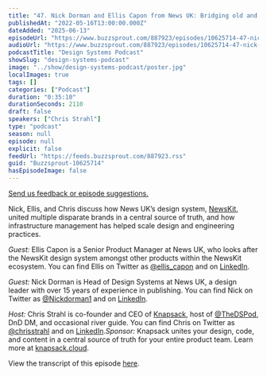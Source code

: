```yaml
---
title: "47. Nick Dorman and Ellis Capon from News UK: Bridging old and new media with News UK’s design system, NewsKit"
publishedAt: "2022-05-16T13:00:00.000Z"
dateAdded: "2025-06-13"
episodeUrl: "https://www.buzzsprout.com/887923/episodes/10625714-47-nick-dorman-and-ellis-capon-from-news-uk-bridging-old-and-new-media-with-news-uk-s-design-system-newskit.mp3"
audioUrl: "https://www.buzzsprout.com/887923/episodes/10625714-47-nick-dorman-and-ellis-capon-from-news-uk-bridging-old-and-new-media-with-news-uk-s-design-system-newskit.mp3"
podcastTitle: "Design Systems Podcast"
showSlug: "design-systems-podcast"
image: "../show/design-systems-podcast/poster.jpg"
localImages: true
tags: []
categories: ["Podcast"]
duration: "0:35:10"
durationSeconds: 2110
draft: false
speakers: ["Chris Strahl"]
type: "podcast"
season: null
episode: null
explicit: false
feedUrl: "https://feeds.buzzsprout.com/887923.rss"
guid: "Buzzsprout-10625714"
hasEpisodeImage: false
---
```

[Send us feedback or episode suggestions.](https://www.buzzsprout.com/twilio/text_messages/887923/open_sms)

Nick, Ellis, and Chris discuss how News UK’s design system, [NewsKit](http://newskit.co.uk), united multiple disparate brands in a central source of truth, and how infrastructure management has helped scale design and engineering practices.

_Guest:_ Ellis Capon is a Senior Product Manager at News UK, who looks after the NewsKit design system amongst other products within the NewsKit ecosystem. You can find Ellis on Twitter as [@ellis\_capon](https://twitter.com/ellis_capon) and on [LinkedIn](https://www.linkedin.com/in/elliscapon/).

_Guest:_ Nick Dorman is Head of Design Systems at News UK, a design leader with over 15 years of experience in publishing. You can find Nick on Twitter as [@Nickdorman1](https://twitter.com/nickdorman1) and on [LinkedIn](http://linkedin.com/in/nick-dorman-987156196).

_Host:_ Chris Strahl is co-founder and CEO of [Knapsack](https://www.knapsack.cloud/), host of [@TheDSPod](https://twitter.com/thedspod), DnD DM, and occasional river guide. You can find Chris on Twitter as [@chrisstrahl](https://twitter.com/chrisstrahl) and on [LinkedIn](https://www.linkedin.com/in/chrisstrahl/)._Sponsor:_ Knapsack unites your design, code, and content in a central source of truth for your entire product team. Learn more at [knapsack.cloud](https://www.knapsack.cloud/).

View the transcript of this episode [here](https://www.knapsack.cloud/blog/dsp-47-nick-dorman-and-ellis-capon).
